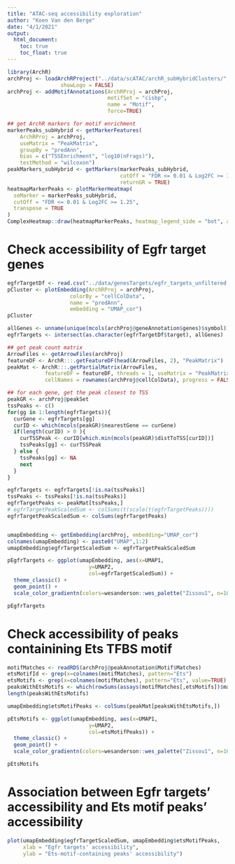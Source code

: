 ```yaml
---
title: "ATAC-seq accessibility exploration"
author: "Koen Van den Berge"
date: "4/1/2021"
output: 
  html_document:
    toc: true
    toc_float: true
---
```



```r
library(ArchR)
archProj <- loadArchRProject("../data/scATAC/archR_subHybridClusters/",
                 showLogo = FALSE)
archProj <- addMotifAnnotations(ArchRProj = archProj, 
                                motifSet = "cisbp", 
                                name = "Motif",
                                force=TRUE)

## get ArchR markers for motif enrichment
markerPeaks_subHybrid <- getMarkerFeatures(
    ArchRProj = archProj, 
    useMatrix = "PeakMatrix", 
    groupBy = "predAnn",
    bias = c("TSSEnrichment", "log10(nFrags)"),
    testMethod = "wilcoxon")
peakMarkers_subHybrid <- getMarkers(markerPeaks_subHybrid, 
                                    cutOff = "FDR <= 0.01 & Log2FC >= 1.25", 
                                    returnGR = TRUE)
heatmapMarkerPeaks <- plotMarkerHeatmap(
  seMarker = markerPeaks_subHybrid, 
  cutOff = "FDR <= 0.01 & Log2FC >= 1.25", 
  transpose = TRUE
)
ComplexHeatmap::draw(heatmapMarkerPeaks, heatmap_legend_side = "bot", annotation_legend_side = "bot")
```

# Check accessibility of Egfr target genes

```r
egfrTargetDf <- read.csv("../data/genesTargets/egfr_targets_unfiltered.csv")
pCluster <- plotEmbedding(ArchRProj = archProj, 
                    colorBy = "cellColData", 
                    name = "predAnn", 
                    embedding = "UMAP_cor")
pCluster

allGenes <- unname(unique(mcols(archProj@geneAnnotation$genes)$symbol))
egfrTargets <- intersect(as.character(egfrTargetDf$target), allGenes)

## get peak count matrix
ArrowFiles <- getArrowFiles(archProj)
featureDF <- ArchR:::.getFeatureDF(head(ArrowFiles, 2), "PeakMatrix")
peakMat <- ArchR:::.getPartialMatrix(ArrowFiles, 
            featureDF = featureDF, threads = 1, useMatrix = "PeakMatrix", 
            cellNames = rownames(archProj@cellColData), progress = FALSE)

## for each gene, get the peak closest to TSS
peakGR <- archProj@peakSet
tssPeaks <- c()
for(gg in 1:length(egfrTargets)){
  curGene <- egfrTargets[gg]
  curID <- which(mcols(peakGR)$nearestGene == curGene)
  if(length(curID) > 0 ){
    curTSSPeak <- curID[which.min(mcols(peakGR)$distToTSS[curID])]
    tssPeaks[gg] <- curTSSPeak
  } else {
    tssPeaks[gg] <- NA
    next
  }
}

egfrTargets <- egfrTargets[!is.na(tssPeaks)]
tssPeaks <- tssPeaks[!is.na(tssPeaks)]
egfrTargetPeaks <- peakMat[tssPeaks,]
# egfrTargetPeakScaledSum <- colSums(t(scale(t(egfrTargetPeaks))))
egfrTargetPeakScaledSum <- colSums(egfrTargetPeaks)


umapEmbedding <- getEmbedding(archProj, embedding="UMAP_cor")
colnames(umapEmbedding) <- paste0("UMAP",1:2)
umapEmbedding$egfrTargetScaledSum <- egfrTargetPeakScaledSum

pEgfrTargets <- ggplot(umapEmbedding, aes(x=UMAP1,
                          y=UMAP2,
                          col=egfrTargetScaledSum)) +
  theme_classic() +
  geom_point() +
  scale_color_gradientn(colors=wesanderson::wes_palette("Zissou1", n=100, type="continuous"))

pEgfrTargets
```

# Check accessibility of peaks containining Ets TFBS motif

```r
motifMatches <- readRDS(archProj@peakAnnotation$Motif$Matches)
etsMotifId <- grep(x=colnames(motifMatches), pattern="Ets")
etsMotifs <- grep(x=colnames(motifMatches), pattern="Ets", value=TRUE)
peaksWithEtsMotifs <- which(rowSums(assays(motifMatches[,etsMotifs])$matches) > 0)
length(peaksWithEtsMotifs)

umapEmbedding$etsMotifPeaks <- colSums(peakMat[peaksWithEtsMotifs,])

pEtsMotifs <- ggplot(umapEmbedding, aes(x=UMAP1,
                          y=UMAP2,
                          col=etsMotifPeaks)) +
  theme_classic() +
  geom_point() +
  scale_color_gradientn(colors=wesanderson::wes_palette("Zissou1", n=100, type="continuous"))

pEtsMotifs
```

# Association between Egfr targets' accessibility and Ets motif peaks' accessibility

```r
plot(umapEmbedding$egfrTargetScaledSum, umapEmbedding$etsMotifPeaks,
     xlab = "Egfr targets' accessibility",
     ylab = "Ets-motif-containing peaks' accessibility")
```

